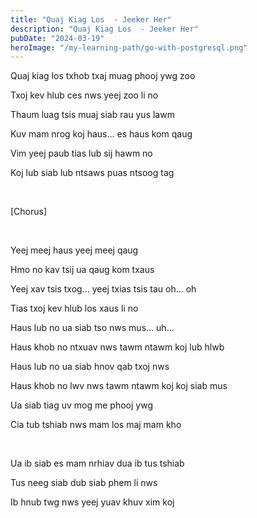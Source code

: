 ```yaml
---
title: "Quaj Kiag Los  - Jeeker Her"
description: "Quaj Kiag Los  - Jeeker Her"
pubDate: "2024-03-19"
heroImage: "/my-learning-path/go-with-postgresql.png"
---
```


Quaj kiag los txhob txaj muag phooj ywg zoo

Txoj kev hlub ces nws yeej zoo li no

Thaum luag tsis muaj siab rau yus lawm

Kuv mam nrog koj haus... es haus kom qaug

Vim yeej paub tias lub sij hawm no

Koj lub siab lub ntsaws puas ntsoog tag

<br />

[Chorus]

<br />

Yeej meej haus yeej meej qaug

Hmo no kav tsij ua qaug kom txaus

Yeej xav tsis txog... yeej txias tsis tau oh... oh

Tias txoj kev hlub los xaus li no

Haus lub no ua siab tso nws mus... uh...

Haus khob no ntxuav nws tawm ntawm koj lub hlwb

Haus lub no ua siab hnov qab txoj nws

Haus khob no lwv nws tawm ntawm koj koj siab mus

Ua siab tiag uv mog me phooj ywg

Cia tub tshiab nws mam los maj mam kho

<br />

Ua ib siab es mam nrhiav dua ib tus tshiab

Tus neeg siab dub siab phem li nws

Ib hnub twg nws yeej yuav khuv xim koj
